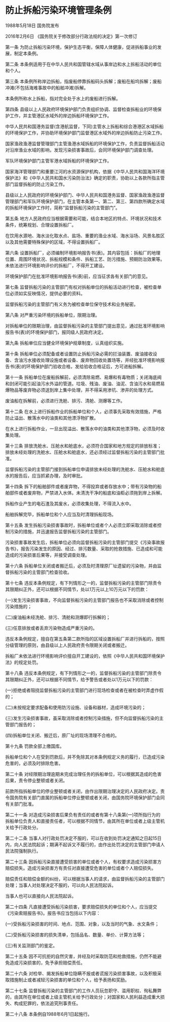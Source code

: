 # 防止拆船污染环境管理条例

1988年5月18日 国务院发布　

2016年2月6日 《国务院关于修改部分行政法规的决定》第一次修订　

  

第一条 为防止拆船污染环境，保护生态平衡，保障人体健康，促进拆船事业的发展，制定本条例。

第二条 本条例适用于在中华人民共和国管辖水域从事岸边和水上拆船活动的单位和个人。

第三条 本条例所称岸边拆船，指废船停靠拆船码头拆解；废船在船坞拆解；废船冲滩(不包括海难事故中的船舶冲滩)拆解。

本条例所称水上拆船，指对完全处于水上的废船进行拆解。

第四条 县级以上人民政府环境保护部门负责组织协调、监督检查拆船业的环境保护工作，并主管港区水域外的岸边拆船环境保护工作。

中华人民共和国港务监督(含港航监督，下同)主管水上拆船和综合港港区水域拆船的环境保护工作，并协助环境保护部门监督港区水域外的岸边拆船防止污染工作。

国家渔政渔港监督管理部门主管渔港水域拆船的环境保护工作，负责监督拆船活动对沿岸渔业水域的影响，发现污染损害事故后，会同环境保护部门调查处理。

军队环境保护部门主管军港水域拆船的环境保护工作。

国家海洋管理部门和重要江河的水资源保护机构，依据《中华人民共和国海洋环境保护法》和《中华人民共和国水污染防治法》确定的职责，协助以上各款所指主管部门监督拆船的防止污染工作。

县级以上人民政府的环境保护部门、中华人民共和国港务监督、国家渔政渔港监督管理部门和军队环境保护部门，在主管本条第一、第二、第三、第四款所确定水域的拆船环境保护工作时，简称“监督拆船污染的主管部门”。

第五条 地方人民政府应当根据需要和可能，结合本地区的特点、环境状况和技术条件，统筹规划、合理设置拆船厂。

在饮用水源地、海水淡化取水点、盐场、重要的渔业水域、海水浴场、风景名胜区以及其他需要特殊保护的区域，不得设置拆船厂。

第六条 设置拆船厂，必须编制环境影响报告书(表)。其内容包括：拆船厂的地理位置、周围环境状况、拆船规模和条件、拆船工艺、防污措施、预期防治效果等。未依法进行环境影响评价的拆船厂，不得开工建设。

环境保护部门在批准环境影响报告书(表)前，应当征求各有关部门的意见。

第七条 监督拆船污染的主管部门有权对拆船单位的拆船活动进行检查，被检查单位必须如实反映情况，提供必要的资料。

监督拆船污染的主管部门有义务为被检查单位保守技术和业务秘密。

第八条 对严重污染环境的拆船单位，限期治理。

对拆船单位的限期治理，由监督拆船污染的主管部门提出意见，通过批准环境影响报告书(表)的环境保护部门，报同级人民政府决定。

第九条 拆船单位应当健全环境保护规章制度，认真组织实施。

第十条 拆船单位必须配备或者设置防止拆船污染必需的拦油装置、废油接收设备、含油污水接收处理设施或者设备、废弃物回收处置场等，并经批准环境影响报告书(表)的环境保护部门验收合格，发给验收合格证后，方可进船拆解。

第十一条 拆船单位在废船拆解前，必须清除易燃、易爆和有毒物质；关闭海底阀和封闭可能引起油污水外溢的管道。垃圾、残油、废油、油泥、含油污水和易燃易爆物品等废弃物必须送到岸上集中处理，并不得采用渗坑、渗井的处理方式。

废油船在拆解前，必须进行洗舱、排污、清舱、测爆等工作。

第十二条 在水上进行拆船作业的拆船单位和个人，必须事先采取有效措施，严格防止溢出、散落水中的油类和其他漂浮物扩散。

在水上进行拆船作业，一旦出现溢出、散落水中的油类和其他漂浮物，必须及时收集处理。

第十三条 排放洗舱水、压舱水和舱底水，必须符合国家和地方规定的排放标准；排放未经处理的洗舱水、压舱水和舱底水，还必须经过监督拆船污染的主管部门批准。

监督拆船污染的主管部门接到拆船单位申请排放未经处理的洗舱水、压舱水和舱底水的报告后，应当抓紧办理，及时审批。

第十四条 拆下的船舶部件或者废弃物，不得投弃或者存放水中；带有污染物的船舶部件或者废弃物，严禁进入水体。未清洗干净的船底和油柜必须拖到岸上拆解。

拆船作业产生的电石渣及其废水，必须收集处理，不得流入水中。

船舶拆解完毕，拆船单位和个人应当及时清理拆船现场。

第十五条 发生拆船污染损害事故时，拆船单位或者个人必须立即采取消除或者控制污染的措施，并迅速报告监督拆船污染的主管部门。

污染损害事故发生后，拆船单位必须向监督拆船污染的主管部门提交《污染事故报告书》，报告污染发生的原因、经过、排污数量、采取的抢救措施、已造成和可能造成的污染损害后果等，并接受调查处理。

第十六条 拆船单位关闭或者搬迁后，必须及时清理原厂址遗留的污染物，并由监督拆船污染的主管部门检查验收。

第十七条 违反本条例规定，有下列情形之一的，监督拆船污染的主管部门除责令其限期纠正外，还可以根据不同情节，处以1万元以上10万元以下的罚款：

(一)发生污染损害事故，不向监督拆船污染的主管部门报告也不采取消除或者控制污染措施的；

(二)废油船未经洗舱、排污、清舱和测爆即行拆解的；

(三)任意排放或者丢弃污染物造成严重污染的。

违反本条例规定，擅自在第五条第二款所指的区域设置拆船厂并进行拆船的，按照分级管理的原则，由县级以上人民政府责令限期关闭或者搬迁。

拆船厂未依法进行环境影响评价擅自开工建设的，依照《中华人民共和国环境保护法》的规定处罚。

第十八条 违反本条例规定，有下列情形之一的，监督拆船污染的主管部门除责令其限期纠正外，还可以根据不同情节，给予警告或者处以1万元以下的罚款：

(一)拒绝或者阻挠监督拆船污染的主管部门进行现场检查或者在被检查时弄虚作假的；

(二)未按规定要求配备和使用防污设施、设备和器材，造成环境污染的；

(三)发生污染损害事故，虽采取消除或者控制污染措施，但不向监督拆船污染的主管部门报告的；

(四)拆船单位关闭、搬迁后，原厂址的现场清理不合格的。

第十九条 罚款全部上缴国库。

拆船单位和个人在受到罚款后，并不免除其对本条例规定义务的履行，已造成污染危害的，必须及时排除危害。

第二十条 对经限期治理逾期未完成治理任务的拆船单位，可以根据其造成的危害后果，责令停业整顿或者关闭。

前款所指拆船单位的停业整顿或者关闭，由作出限期治理决定的人民政府决定。责令国务院有关部门直属的拆船单位停业整顿或者关闭，由国务院环境保护部门会同有关部门批准。

第二十一条 对造成污染损害后果负有责任的或者有第十八条第(一)项所指行为的拆船单位负责人和直接责任者，可以根据不同情节，由其所在单位或者上级主管机关给予行政处分。

第二十二条 当事人对行政处罚决定不服的，可以在收到处罚决定通知之日起15日内，向人民法院起诉；期满不起诉又不履行的，由作出处罚决定的主管部门申请人民法院强制执行。

第二十三条 因拆船污染直接遭受损害的单位或者个人，有权要求造成污染损害方赔偿损失。造成污染损害方有责任对直接遭受危害的单位或者个人赔偿损失。

赔偿责任和赔偿金额的纠纷，可以根据当事人的请求，由监督拆船污染的主管部门处理；当事人对处理决定不服的，可以向人民法院起诉。

当事人也可以直接向人民法院起诉。

第二十四条 凡直接遭受拆船污染损害，要求赔偿损失的单位和个人，应当提交《污染索赔报告书》。报告书应当包括以下内容：

(一)受拆船污染损害的时间、地点、范围、对象，以及当时的气象、水文条件；

(二)受拆船污染损害的损失清单，包括品名、数量、单价、计算方法等；

(三)有关监测部门的鉴定。

第二十五条 因不可抗拒的自然灾害，并经及时采取防范和抢救措施，仍然不能避免造成污染损害的，免予承担赔偿责任。

第二十六条 对检举、揭发拆船单位隐瞒不报或者谎报污染损害事故，以及积极采取措施制止或者减轻污染损害的单位和个人，给予表扬和奖励。

第二十七条 监督拆船污染的主管部门的工作人员玩忽职守、滥用职权、徇私舞弊的，由其所在单位或者上级主管机关给予行政处分；对国家和人民利益造成重大损失、构成犯罪的，依法追究刑事责任。

第二十八条 本条例自1988年6月1日起施行。